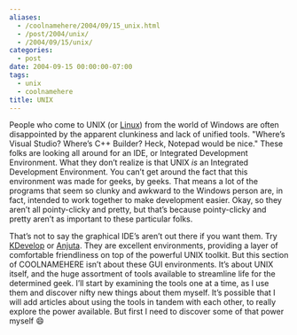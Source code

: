 ```yaml
---
aliases:
  - /coolnamehere/2004/09/15_unix.html
  - /post/2004/unix/
  - /2004/09/15/unix/
categories:
  - post
date: 2004-09-15 00:00:00-07:00
tags:
  - unix
  - coolnamehere
title: UNIX
---
```


People who come to UNIX (or [Linux](http://www.linux.org/)) from the
world of Windows are often disappointed by the apparent clunkiness and
lack of unified tools. "Where’s Visual Studio? Where’s C++ Builder?
Heck, Notepad would be nice." These folks are looking all around for an
IDE, or Integrated Development Environment. What they don’t realize is
that UNIX *is* an Integrated Development Environment. You can’t get
around the fact that this environment was made for geeks, by geeks. That
means a lot of the programs that seem so clunky and awkward to the
Windows person are, in fact, intended to work together to make
development easier. Okay, so they aren’t all pointy-clicky and pretty,
but that’s because pointy-clicky and pretty aren’t as important to these
particular folks.

That’s not to say the graphical IDE’s aren’t out there if you want them.
Try [KDevelop](http://www.kdevelop.org/) or
[Anjuta](http://anjuta.org/). They are excellent environments, providing
a layer of comfortable friendliness on top of the powerful UNIX toolkit.
But this section of COOLNAMEHERE isn’t about these GUI environments.
It’s about UNIX itself, and the huge assortment of tools available to
streamline life for the determined geek. I’ll start by examining the
tools one at a time, as I use them and discover nifty new things about
them myself. It’s possible that I will add articles about using the
tools in tandem with each other, to really explore the power available.
But first I need to discover some of that power myself :smile:
